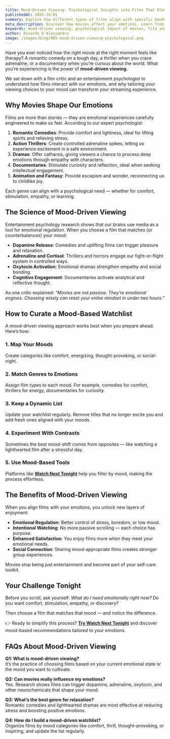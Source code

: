 ```yaml
---
title: Mood-Driven Viewing: Psychological Insights into Films That Elevate Your Spirit
publishedAt: 2025-10-01
summary: Explore how different types of films align with specific moods and emotions, featuring insights from film critics and entertainment psychologists.
meta_description: Discover how movies affect your emotions. Learn from experts how mood-driven viewing can elevate your spirit and align films with your psychological needs.
keywords: mood-driven viewing, psychological impact of movies, film and emotions, movies by mood, entertainment psychology, film critic interview
author: Ricardo D'Alessandro
image: /images/blog/005-mood-driven-viewing-psychological.png
---
```


Have you ever noticed how the right movie at the right moment feels like therapy? A romantic comedy on a tough day, a thriller when you crave adrenaline, or a documentary when you’re curious about the world. What you’re experiencing is the power of **mood-driven viewing**.  

We sat down with a film critic and an entertainment psychologist to understand how films interact with our emotions, and why tailoring your viewing choices to your mood can transform your streaming experience.  


## Why Movies Shape Our Emotions

Films are more than stories — they are emotional experiences carefully engineered to make us feel. According to our expert psychologist:  

1. **Romantic Comedies**: Provide comfort and lightness, ideal for lifting spirits and relieving stress.  
2. **Action Thrillers**: Create controlled adrenaline spikes, letting us experience excitement in a safe environment.  
3. **Dramas**: Offer catharsis, giving viewers a chance to process deep emotions through empathy with characters.  
4. **Documentaries**: Stimulate curiosity and reflection, ideal when seeking intellectual engagement.  
5. **Animation and Fantasy**: Provide escapism and wonder, reconnecting us to childlike joy.  

Each genre can align with a psychological need — whether for comfort, stimulation, empathy, or learning.  


## The Science of Mood-Driven Viewing

Entertainment psychology research shows that our brains use media as a tool for emotional regulation. When you choose a film that matches (or counterbalances) your mood:  

- **Dopamine Release**: Comedies and uplifting films can trigger pleasure and relaxation.  
- **Adrenaline and Cortisol**: Thrillers and horrors engage our fight-or-flight system in controlled ways.  
- **Oxytocin Activation**: Emotional dramas strengthen empathy and social bonding.  
- **Cognitive Engagement**: Documentaries activate analytical and reflective thought.  

As one critic explained: *“Movies are not passive. They’re emotional engines. Choosing wisely can reset your entire mindset in under two hours.”*  


## How to Curate a Mood-Based Watchlist

A mood-driven viewing approach works best when you prepare ahead. Here’s how:  

### 1. Map Your Moods  
Create categories like comfort, energizing, thought-provoking, or social-night.  

### 2. Match Genres to Emotions  
Assign film types to each mood. For example, comedies for comfort, thrillers for energy, documentaries for curiosity.  

### 3. Keep a Dynamic List  
Update your watchlist regularly. Remove titles that no longer excite you and add fresh ones aligned with your moods.  

### 4. Experiment With Contrasts  
Sometimes the best mood-shift comes from opposites — like watching a lighthearted film after a stressful day.  

### 5. Use Mood-Based Tools  
Platforms like **[Watch Next Tonight](https://watchnexttonight.com)** help you filter by mood, making the process effortless.  


## The Benefits of Mood-Driven Viewing

When you align films with your emotions, you unlock new layers of enjoyment:  

- **Emotional Regulation**: Better control of stress, boredom, or low mood.  
- **Intentional Watching**: No more passive scrolling — each choice has purpose.  
- **Enhanced Satisfaction**: You enjoy films more when they meet your emotional needs.  
- **Social Connection**: Sharing mood-appropriate films creates stronger group experiences.  

Movies stop being just entertainment and become part of your self-care toolkit.  


## Your Challenge Tonight

Before you scroll, ask yourself: *What do I need emotionally right now?* Do you want comfort, stimulation, empathy, or discovery?  

Then choose a film that matches that mood — and notice the difference.  

👉 Ready to simplify this process? **[Try Watch Next Tonight](https://watchnexttonight.com)** and discover mood-based recommendations tailored to your emotions.  


## FAQs About Mood-Driven Viewing

**Q1: What is mood-driven viewing?**  
It’s the practice of choosing films based on your current emotional state or the mood you want to cultivate.  

**Q2: Can movies really influence my emotions?**  
Yes. Research shows films can trigger dopamine, adrenaline, oxytocin, and other neurochemicals that shape your mood.  

**Q3: What’s the best genre for relaxation?**  
Romantic comedies and lighthearted dramas are most effective at reducing stress and boosting positive emotions.  

**Q4: How do I build a mood-driven watchlist?**  
Organize films by mood categories like comfort, thrill, thought-provoking, or inspiring, and update the list regularly.  